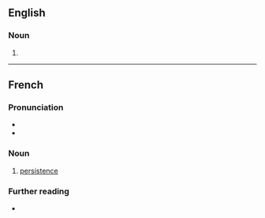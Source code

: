 ==English==

===Noun===
{{head|en|misspelling}}

# {{misspelling of|en|persistence}}

----

==French==

===Pronunciation===
* {{audio|fr|LL-Q150 (fra)-LoquaxFR-persistance.wav|Audio}}
* {{rhymes|fr|ɑ̃s}}

===Noun===
{{fr-noun|f|persistance}}

# [[persistence]]

===Further reading===
* {{R:TLFi}}